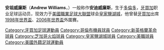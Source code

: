 {{blpunsourced|time=2019-07-05T22:44:06+00:00}}
{{NoteTA
|G1=足球
}}
{{Football player infobox| playername= 安迪威廉斯
| image = 
| fullname = Andrew Williams
| dateofbirth = {{birth date and age|1977|9|23}}
| cityofbirth = [[多倫多|多倫多]] 
| countryofbirth = [[加拿大|加拿大]]
| height = {{height|ft=5|in=8}}
| currentclub  = [[皇家鹽湖城|皇家鹽湖城]]
| clubnumber = 77
| position = [[中場|中場]]
| youthyears = 1994-97
| youthclubs = [[羅德島大學|羅德島大學]]
| years = 1997<br/>1998<br/>1998-1999<br/>2000<br/>2001-2002<br/>2002<br/>2003-2004<br/>2004-
| clubs = [[蒙納|蒙納]]<br/>[[海景足球會|海景]]<br/>[[哥倫布機員|哥倫布機員]]<br/>{{tsl|en|Miami Fusion||邁阿密熔解}}<br/>[[新英倫革命|新英倫革命]]<br/>[[MetroStars|MetroStars]]<br/>[[芝加哥火焰|芝加哥火焰]]<br/>[[皇家鹽湖城|皇家鹽湖城]]
| caps(goals) = ? (?)<br/>? (?)<br/>41 (1)<br/>20 (4)<br/>25 (3)<br/>19 (2)<br/>49 (7)<br/>43 (6)
| nationalyears = 1996-
| nationalteam =[[牙買加國家足球隊|牙買加]]
| nationalcaps(goals) = 83 (12)
| pcupdate = 30 July 2006
| ntupdate = 30 July 2006
}}
'''安祖威廉斯'''（'''Andrew Williams'''，{{bd|1977年|9月23日|||}}）一般称作'''安迪威廉斯'''，生于[[多倫多|多倫多]]，[[牙買加|牙買加]]职业足球运动员，现效力于[[美國職業足球大聯盟|美國職業足球大聯盟]]球会[[皇家鹽湖城|皇家鹽湖城]]，他曾替[[牙買加國家足球隊|牙買加]]出席[[1998年世界盃|1998年世界盃]]、[[2006年世界盃|2006年世界盃]]外圍賽。

{{DEFAULTSORT:Williams, Andy}}
[[Category:牙買加足球運動員|Category:牙買加足球運動員]]
[[Category:哥倫布機員球員|Category:哥倫布機員球員]]
[[Category:新英格蘭革命球員|Category:新英格蘭革命球員]]
[[Category:芝加哥火焰球員|Category:芝加哥火焰球員]]
[[Category:皇家鹽湖城球員|Category:皇家鹽湖城球員]]
[[Category:美職球員|Category:美職球員]]
[[Category:美國外籍足球運動員|Category:美國外籍足球運動員]]